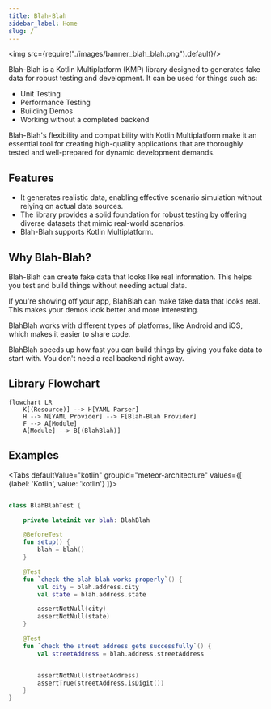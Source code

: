 ```yaml
---
title: Blah-Blah
sidebar_label: Home
slug: /
---
```



<img src={require("./images/banner_blah_blah.png").default}/>


Blah-Blah is a Kotlin Multiplatform (KMP) library designed to generates fake data for robust testing and development. It can be used for things such as:

- Unit Testing
- Performance Testing
- Building Demos
- Working without a completed backend

Blah-Blah's flexibility and compatibility with Kotlin Multiplatform make it an essential tool for creating high-quality applications that are thoroughly tested and well-prepared for dynamic development demands.

## Features

- It generates realistic data, enabling effective scenario simulation without relying on actual data sources.
- The library provides a solid foundation for robust testing by offering diverse datasets that mimic real-world scenarios.
- Blah-Blah supports Kotlin Multiplatform.


## Why Blah-Blah?

Blah-Blah can create fake data that looks like real information. This helps you test and build things without needing actual data.

If you're showing off your app, BlahBlah can make fake data that looks real. This makes your demos look better and more interesting.

BlahBlah works with different types of platforms, like Android and iOS, which makes it easier to share code.

BlahBlah speeds up how fast you can build things by giving you fake data to start with. You don't need a real backend right away.

## Library Flowchart

```mermaid
flowchart LR
    K[(Resource)] --> H[YAML Parser]
    H --> N[YAML Provider] --> F[Blah-Blah Provider]
    F --> A[Module]
    A[Module] --> B[(BlahBlah)]
```

## Examples

<Tabs
  defaultValue="kotlin"
  groupId="meteor-architecture"
  values={[
    {label: 'Kotlin', value: 'kotlin'}
  ]}>

  <TabItem value="kotlin">


```kt

class BlahBlahTest {

    private lateinit var blah: BlahBlah

    @BeforeTest
    fun setup() {
        blah = blah()
    }

    @Test
    fun `check the blah blah works properly`() {
        val city = blah.address.city
        val state = blah.address.state

        assertNotNull(city)
        assertNotNull(state)
    }

    @Test
    fun `check the street address gets successfully`() {
        val streetAddress = blah.address.streetAddress


        assertNotNull(streetAddress)
        assertTrue(streetAddress.isDigit())
    }
}
```

  </TabItem>
</Tabs>
